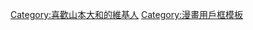 {{Userbox-r
  |border-c = #000000
  |border-s = 1
  |id-c     = #1E90FF
  |id-s     = 11
  |id-fc    = #00BFFF
  |info-c   = #00BFFF
  |info-s   = 10
  |info-fc  = #000000
  |id       = {{lang|ja|山本<br>ヤマト}}
  |info     = 這個用戶喜歡'''[[山本大和]]'''。
}}
<includeonly>[[Category:喜歡山本大和的維基人]]</includeonly>
<noinclude>[[Category:漫畫用戶框模板]]</noinclude>